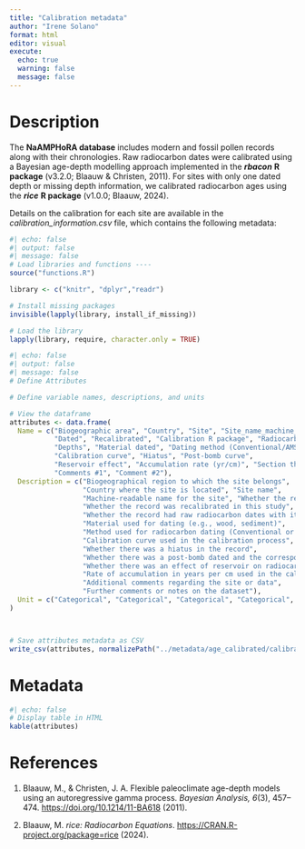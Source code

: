 ```yaml
---
title: "Calibration metadata"
author: "Irene Solano"
format: html
editor: visual
execute:
  echo: true
  warning: false
  message: false
---
```


# Description

The **NaAMPHoRA database** includes modern and fossil pollen records along with their chronologies. Raw radiocarbon dates were calibrated using a Bayesian age-depth modelling approach implemented in the ***rbacon*** **R package** (v3.2.0; Blaauw & Christen, 2011). For sites with only one dated depth or missing depth information, we calibrated radiocarbon ages using the ***rice*** **R package** (v1.0.0; Blaauw, 2024).

Details on the calibration for each site are available in the *calibration_information.csv* file, which contains the following metadata:

```r
#| echo: false
#| output: false
#| message: false
# Load libraries and functions ----
source("functions.R")

library <- c("knitr", "dplyr","readr")

# Install missing packages
invisible(lapply(library, install_if_missing))

# Load the library
lapply(library, require, character.only = TRUE)

```

```r
#| echo: false
#| output: false
#| message: false
# Define Attributes

# Define variable names, descriptions, and units

# View the dataframe
attributes <- data.frame(
  Name = c("Biogeographic area", "Country", "Site", "Site_name_machine_readable", 
           "Dated", "Recalibrated", "Calibration R package", "Radiocarbon dates", 
           "Depths", "Material dated", "Dating method (Conventional/AMS)", 
           "Calibration curve", "Hiatus", "Post-bomb curve", 
           "Reservoir effect", "Accumulation rate (yr/cm)", "Section thickness (cm)", 
           "Comments #1", "Comment #2"),
  Description = c("Biogeographical region to which the site belongs", 
                  "Country where the site is located", "Site name", 
                  "Machine-readable name for the site", "Whether the record was dated", 
                  "Whether the record was recalibrated in this study", "R package used for calibration", 
                  "Whether the record had raw radiocarbon dates with its associated error", "Whether the record reports depths along with the radicarbon dates", 
                  "Material used for dating (e.g., wood, sediment)", 
                  "Method used for radiocarbon dating (Conventional or AMS)", 
                  "Calibration curve used in the calibration process", 
                  "Whether there was a hiatus in the record", 
                  "Whether there was a post-bomb dated and the corresponding Post-bomb curve used in calibration", 
                  "Whether there was an effect of reservoir on radiocarbon dating", 
                  "Rate of accumulation in years per cm used in the calibration", "Thickness of the section in cm used in the calibration", 
                  "Additional comments regarding the site or data", 
                  "Further comments or notes on the dataset"),
  Unit = c("Categorical", "Categorical", "Categorical", "Categorical", "Categorical", "Categorical", "Categorical", "Categorical", "Categorical", "Categorical", "Categorical","Categorical", "Categorical", "Categorical", "Categorical", "Years/cm", "Centimeters","Categorical", "Categorical")
)



# Save attributes metadata as CSV
write_csv(attributes, normalizePath("../metadata/age_calibrated/calibration_metadata.csv"))

```

# Metadata

```r
#| echo: false
# Display table in HTML
kable(attributes)
```

# References

1.  Blaauw, M., & Christen, J. A. Flexible paleoclimate age-depth models using an autoregressive gamma process. *Bayesian Analysis, 6*(3), 457–474. <https://doi.org/10.1214/11-BA618> (2011).

2.  Blaauw, M. *rice: Radiocarbon Equations*. <https://CRAN.R-project.org/package=rice> (2024).
